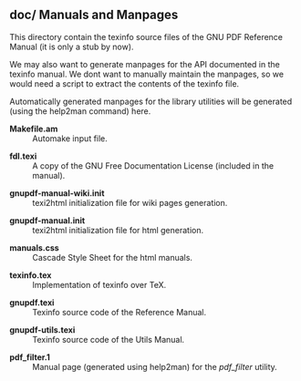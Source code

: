=='''doc/''' Manuals and Manpages==

This directory contain the texinfo source files of the GNU PDF Reference Manual (it is only a stub by now).

We may also want to generate manpages for the API documented in the texinfo manual. We dont want to manually maintain the manpages, so we would need a script to extract the contents of the texinfo file.

Automatically generated manpages for the library utilities will be generated (using the help2man command) here.


; '''Makefile.am'''
: Automake input file.

; '''fdl.texi'''
: A copy of the GNU Free Documentation License (included in the manual).

; '''gnupdf-manual-wiki.init'''
: texi2html initialization file for wiki pages generation.

; '''gnupdf-manual.init'''
: texi2html initialization file for html generation.

; '''manuals.css'''
: Cascade Style Sheet for the html manuals.

; '''texinfo.tex'''
: Implementation of texinfo over TeX.

; '''gnupdf.texi'''
: Texinfo source code of the Reference Manual.

; '''gnupdf-utils.texi'''
: Texinfo source code of the Utils Manual.

; '''pdf_filter.1'''
: Manual page (generated using help2man) for the ''pdf_filter'' utility.

